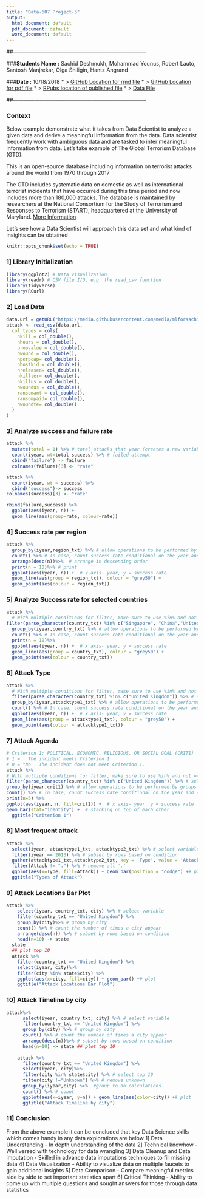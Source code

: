 ```yaml
---
title: "Data-607 Project-3"
output:
  html_document: default
  pdf_document: default
  word_document: default
---
```

##---------------------------------------------------------------------------

###**Students Name :** Sachid Deshmukh, Mohammad Younus, Robert Lauto, Santosh Manjrekar, Olga Shiligin, Hantz Angrand

###**Date :** 10/18/2018
* > [GitHub Location for rmd file](https://github.com/mlforsachid/Data607-Project3/blob/master/Misc/Data607Project3.rmd)
* > [GitHub Location for pdf file](https://github.com/mlforsachid/Data607-Project3/blob/master/Misc/Data607Project3.pdf)
* > [RPubs location of published file](http://rpubs.com/sachid/Data607-Project3)
* > [Data File](https://media.githubusercontent.com/media/mlforsachid/Data607-Project3/master/Misc/globalterrorism.csv)

##---------------------------------------------------------------------------

### Context

Below example demonstrate what it takes from Data Scientist to analyze a given data and derive a meaningful information from the data. Data scientist frequently work with ambiguous data and are tasked to infer meaningful information from data. Let's take example of The Global Terrorism Database (GTD). 

This is an open-source database including information on terrorist attacks around the world from 1970 through 2017

The GTD includes systematic data on domestic as well as international terrorist incidents that have occurred during this time period and now includes more than 180,000 attacks. The database is maintained by researchers at the National Consortium for the Study of Terrorism and Responses to Terrorism (START), headquartered at the University of Maryland. [More Information](http://start.umd.edu/gtd)

Let's see how a Data Scientist will approach this data set and what kind of insights can be obtained

```r
knitr::opts_chunk$set(echo = TRUE)
```

### 1] Library Initialization

```r
library(ggplot2) # Data visualization
library(readr) # CSV file I/O, e.g. the read_csv function
library(tidyverse)
library(RCurl)
```

### 2] Load Data
```r

data.url = getURL("https://media.githubusercontent.com/media/mlforsachid/Data607-Project3/master/Misc/globalterrorism.csv")
attack <- read_csv(data.url, 
  col_types = cols(
    nkill = col_double(),
    nhours = col_double(),
    propvalue = col_double(),
    nwound = col_double(),
    nperpcap= col_double(),
    nhostkid = col_double(),
    nreleased= col_double(),
    nkillter= col_double(),
    nkillus = col_double(),
    nwoundus = col_double(),
    ransomamt = col_double(),
    ransompaid= col_double(),
    nwoundte= col_double()
  )
)


```

### 3] Analyze success and failure rate
```r
attack %>%
  mutate(total = 1) %>% # total attacks that year (creates a new variable)
  count(iyear, wt=total-success) %>% # failed attempt
  cbind("failure") -> failure
  colnames(failure)[3] <- "rate"

attack %>%
  count(iyear, wt = success) %>% 
  cbind("success")-> success
colnames(success)[3] <- "rate"

rbind(failure,success) %>%
  ggplot(aes(iyear, n)) +  
  geom_line(aes(group=rate, colour=rate))
```

### 4] Success rate per region
```r
attack %>%
  group_by(iyear,region_txt) %>% # allow operations to be performed by groups
  count() %>% # In case, count success rate conditional on the year and country
  arrange(desc(n))%>%  # arrange in descending order
  print(n = 10)%>% # print 
  ggplot(aes(iyear, n)) +  # x axis- year, y = success rate
  geom_line(aes(group = region_txt), colour = "grey50") + 
  geom_point(aes(colour = region_txt))

```

### 5] Analyze Success rate for selected countries

```r
attack %>%
  # With multiple conditions for filter, make sure to use %in% and not == 
filter(parse_character(country_txt) %in% c("Singapore", "China","United States","United Kingdom")) %>% # select four countries
  group_by(iyear,country_txt) %>% # allow operations to be performed by groups
  count() %>% # In case, count success rate conditional on the year and country
  print(n = 10)%>%
  ggplot(aes(iyear, n)) +  # x axis- year, y = success rate
  geom_line(aes(group = country_txt), colour = "grey50") + 
  geom_point(aes(colour = country_txt))

```

### 6] Attack Type
```r
attack %>%
  # With multiple conditions for filter, make sure to use %in% and not == 
  filter(parse_character(country_txt) %in% c("United Kingdom")) %>% # select four countries
  group_by(iyear,attacktype1_txt) %>% # allow operations to be performed by groups
  count() %>% # In case, count success rate conditional on the year and attacktype1_txt
  ggplot(aes(iyear, n)) +  # x axis- year, y = success rate
  geom_line(aes(group = attacktype1_txt), colour = "grey50") + 
  geom_point(aes(colour = attacktype1_txt))

```

### 7] Attack Agenda
```r
# Criterion 1: POLITICAL, ECONOMIC, RELIGIOUS, OR SOCIAL GOAL (CRIT1)
# 1 =   The incident meets Criterion 1.
# 0 = "No   The incident does not meet Criterion 1.
attack %>%
# With multiple conditions for filter, make sure to use %in% and not == 
filter(parse_character(country_txt) %in% c("United Kingdom")) %>% # select four countries
group_by(iyear,crit1) %>% # allow operations to be performed by groups
count() %>% # In case, count success rate conditional on the year and crit1
print(n=5) %>%
ggplot(aes(iyear, n, fill=crit1)) +  # x axis- year, y = success rate
geom_bar(stat="identity") +  # stacking on top of each other
  ggtitle("Criterion 1")

```

### 8] Most frequent attack
```r
attack %>%
  select(iyear, attacktype1_txt, attacktype2_txt) %>% # select variable
  filter(iyear == 2013) %>% # subset by rows based on condition
  gather(attacktype1_txt,attacktype2_txt, key = 'Type', value = 'Attack') %>% # transform wide to long
  filter(Attack != ".") %>% # remove all '.' 
  ggplot(aes(x=Type, fill=Attack)) + geom_bar(position = "dodge") +# plot
  ggtitle("Types of Attack")

```

### 9] Attack Locations Bar Plot
```r
attack %>%
    select(iyear, country_txt, city) %>% # select variable
    filter(country_txt == "United Kingdom") %>%
    group_by(city)%>% # group by city
    count() %>% # count the number of times a city appear
    arrange(desc(n)) %>% # subset by rows based on condition
    head(n=10) -> state
  state
  ## plot top 10  
  attack %>%
    filter(country_txt == "United Kingdom") %>%
    select(iyear, city)%>%
    filter(city %in% state$city) %>%
    ggplot(aes(x=city, fill=city)) + geom_bar() +# plot
    ggtitle("Attack Locations Bar Plot")

```

### 10] Attack Timeline by city

```r
attack%>%
      select(iyear, country_txt, city) %>% # select variable
      filter(country_txt == "United Kingdom") %>%
      group_by(city) %>% # group by city
      count() %>% # count the number of times a city appear
      arrange(desc(n))%>% # subset by rows based on condition
      head(n=10) -> state ## plot top 10  
    
    attack %>%
      filter(country_txt == "United Kingdom") %>%
      select(iyear, city)%>%
      filter(city %in% state$city) %>% # select top 10
      filter(city !="Unknown") %>% # remove unknown
      group_by(iyear,city) %>%  #group to do calculations
      count() %>% # count
      ggplot(aes(x=iyear, y=n)) + geom_line(aes(color=city)) +# plot
      ggtitle("Attack Timeline by city")
```

### 11] Conclusion

From the above example it can be concluded that key Data Science skills which comes handy in any data explorations are below
1]  Data Understanding - In depth understanding of the data
2] Technical knowhow - Well versed with technology for data wrangling
3] Data Cleanup and Data imputation - Skilled in advance data imputations techniques to fill missing data
4] Data Visualization - Ability to visualize data on multiple faucets to gain additional insights
5] Data Comparison - Compare meaningful metrics side by side to set important statistics apart
6] Critical Thinking - Ability to come up with multiple questions and sought answers for those through data statistics
